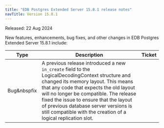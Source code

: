 ```yaml
---
title: "EDB Postgres Extended Server 15.8.1 release notes"
navTitle: Version 15.8.1
---
```


Released: 22 Aug 2024

New features, enhancements, bug fixes, and other changes in EDB Postgres Extended Server 15.8.1 include:

| Type    | Description                                                                                                                                                                                                                                                                                                                                                                   | Ticket  |
|---------|-------------------------------------------------------------------------------------------------------------------------------------------------------------------------------------------------------------------------------------------------------------------------------------------------------------------------------------------------------------------------------|---------|
| Bug&nbspfix | A previous release introduced a new `in_create` field to the LogicalDecodingContext structure and changed its memory layout. This means that any code that expects the old layout will no longer be compatible. The release fixed the issue to ensure that the layout of previous database server versions is still compatible with the creation of a logical replication slot. |  |

